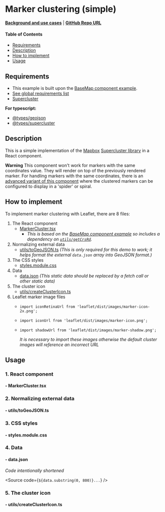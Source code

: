 
<Meta of={MarkerClusterStories} />

# Marker clustering (simple)

**[Background and use cases](./?path=/docs/marker-clustering--docs)** | **[GitHub Repo URL](https://github.com/Amsterdam/ee-react-map-demos/tree/main/src/pages/MarkerCluster)**

#### Table of Contents

- [Requirements](#requirements)
- [Description](#description)
- [How to implement](#how-to-implement)
- [Usage](#usage)

## Requirements

- This example is built upon the [BaseMap component example](./?path=/docs/react-baselayer--docs).
- [See global requirements list](./?path=/docs/global-requirements--docs)
- [Supercluster](https://www.npmjs.com/package/supercluster)

**For typescript:**

- [@types/geojson](https://www.npmjs.com/package/@types/geojson)
- [@types/supercluster](https://www.npmjs.com/package/@types/supercluster)

## Description

This is a simple implementation of the [Mapbox](https://www.mapbox.com/) [Supercluster library](https://github.com/mapbox/supercluster) in a React component.

**Warning** This component won't work for markers with the same coordinates value. They will render on top of the previously rendered marker. For handling markers with the same coordinates, there is an [advanced variant of this component](./?path=/story/react-markerclusterspider--default) where the clustered markers can be configured to display in a 'spider' or spiral.

## How to implement

To implement marker clustering with Leaflet, there are 8 files:

1. The React component
    * [MarkerCluster.tsx](#--markerclustertsx)
        * *This is based on the [BaseMap component example](./?path=/docs/react-baselayer--docs) so includes a dependency on [`utils/getCrsRd`](./?path=/docs/react-baselayer--docs#1-getcrsrdts).*
2. Normalizing external data
    * [utils/toGeoJSON.ts](#--utilstogeojsonts)
      *(This is only required for this demo to work; it helps format the external `data.json` array into GeoJSON format.)*
3. The CSS styles
    * [styles.module.css](#--stylesmodulecss)
4. Data
    * [data.json](#--datajson) *(This static data should be replaced by a fetch call or other static data)*
5. The cluster icon
    * [utils/createClusterIcon.ts](#--utilscreateclustericonts)
6. Leaflet marker image files
    * `import iconRetinaUrl from 'leaflet/dist/images/marker-icon-2x.png';`
    * `import iconUrl from 'leaflet/dist/images/marker-icon.png';`
    * `import shadowUrl from 'leaflet/dist/images/marker-shadow.png';`

      *It is necessary to import these images otherwise the default cluster images will reference an incorrect URL*

## Usage

### 1. React component

#### - MarkerCluster.tsx

<Source code={MarkerCluster} />

### 2. Normalizing external data

#### - utils/toGeoJSON.ts

<Source code={toGeoJSON} />

### 3. CSS styles

#### - styles.module.css

<Source code={styles} />

### 4. Data

#### - data.json

*Code intentionally shortened*

<Source code={`${data.substring(0, 800)}...`} />

### 5. The cluster icon

#### - utils/createClusterIcon.ts

<Source code={createClusterIcon} />
